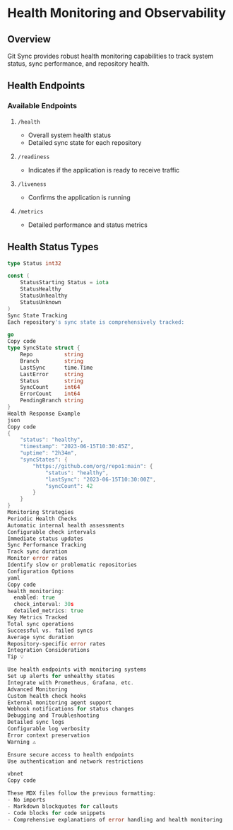 
# Health Monitoring and Observability

## Overview

Git Sync provides robust health monitoring capabilities to track system status, sync performance, and repository health.

## Health Endpoints

### Available Endpoints

1. `/health`
   - Overall system health status
   - Detailed sync state for each repository

2. `/readiness`
   - Indicates if the application is ready to receive traffic

3. `/liveness`
   - Confirms the application is running

4. `/metrics`
   - Detailed performance and status metrics

## Health Status Types

```go
type Status int32

const (
    StatusStarting Status = iota
    StatusHealthy
    StatusUnhealthy
    StatusUnknown
)
Sync State Tracking
Each repository's sync state is comprehensively tracked:

go
Copy code
type SyncState struct {
    Repo          string
    Branch        string
    LastSync      time.Time
    LastError     string
    Status        string
    SyncCount     int64
    ErrorCount    int64
    PendingBranch string
}
Health Response Example
json
Copy code
{
    "status": "healthy",
    "timestamp": "2023-06-15T10:30:45Z",
    "uptime": "2h34m",
    "syncStates": {
        "https://github.com/org/repo1:main": {
            "status": "healthy",
            "lastSync": "2023-06-15T10:30:00Z",
            "syncCount": 42
        }
    }
}
Monitoring Strategies
Periodic Health Checks
Automatic internal health assessments
Configurable check intervals
Immediate status updates
Sync Performance Tracking
Track sync duration
Monitor error rates
Identify slow or problematic repositories
Configuration Options
yaml
Copy code
health_monitoring:
  enabled: true
  check_interval: 30s
  detailed_metrics: true
Key Metrics Tracked
Total sync operations
Successful vs. failed syncs
Average sync duration
Repository-specific error rates
Integration Considerations
Tip 💡

Use health endpoints with monitoring systems
Set up alerts for unhealthy states
Integrate with Prometheus, Grafana, etc.
Advanced Monitoring
Custom health check hooks
External monitoring agent support
Webhook notifications for status changes
Debugging and Troubleshooting
Detailed sync logs
Configurable log verbosity
Error context preservation
Warning ⚠️

Ensure secure access to health endpoints
Use authentication and network restrictions

vbnet
Copy code

These MDX files follow the previous formatting:
- No imports
- Markdown blockquotes for callouts
- Code blocks for code snippets
- Comprehensive explanations of error handling and health monitoring

